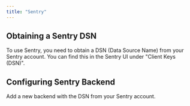 ---
title: "Sentry"
---

## Obtaining a Sentry DSN

To use Sentry, you need to obtain a DSN (Data Source Name) from your Sentry account.
You can find this in the Sentry UI under "Client Keys (DSN)".

## Configuring Sentry Backend

Add a new backend with the DSN from your Sentry account.
